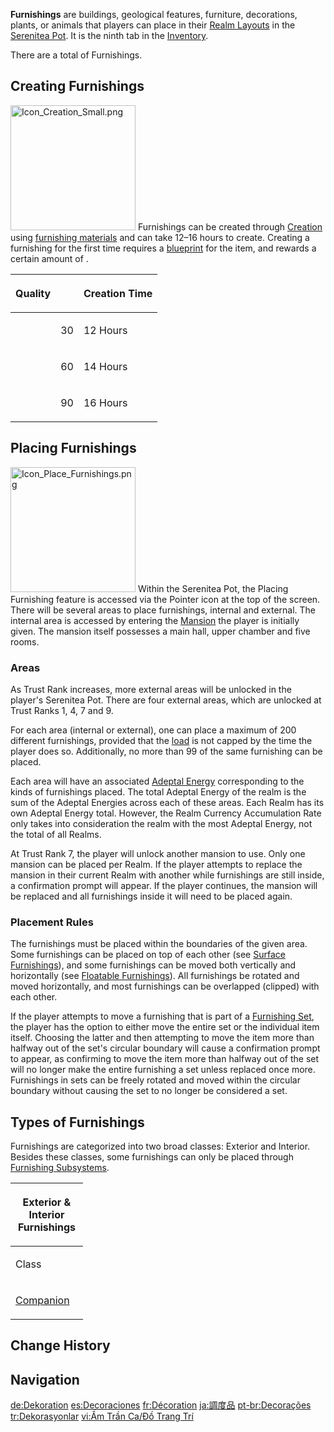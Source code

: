 {{CustomTabs
|tab1=Overview
|tab2=List
|tab3=Types
}}
{{Terminology Infobox
|image        = Icon Inventory Furnishings.png
|type         = Item Types
|type2        = Inventory Categories
}}
'''Furnishings''' are buildings, geological features, furniture, decorations, plants, or animals that players can place in their [[Realm Layout]]s in the [[Serenitea Pot]]. It is the ninth tab in the [[Inventory]].

There are a total of {{Furnishing/Total}} Furnishings.

==Creating Furnishings==
{{Main|Creation}}
[[File:Icon Creation Small.png|200px|thumb|right]]
Furnishings can be created through [[Creation]] using [[Serenitea Pot Materials#Furnishing Materials|furnishing materials]] and can take 12–16 hours to create. Creating a furnishing for the first time requires a [[blueprint]] for the item, and rewards a certain amount of {{Item|Trust|20}}.

{| class="article-table"
!Quality !! {{Item|Trust|20}} !! Creation Time
|-
|{{Icon/Stars|2}} || 30 || 12 Hours
|-
|{{Icon/Stars|3}} || 60 || 14 Hours
|-
|{{Icon/Stars|4}} || 90 || 16 Hours
|}

==Placing Furnishings==
[[File:Icon Place Furnishings.png|200px|thumb|right]]
Within the Serenitea Pot, the Placing Furnishing feature is accessed via the Pointer icon at the top of the screen. There will be several areas to place furnishings, internal and external. The internal area is accessed by entering the [[Main Building/Mansion|Mansion]] the player is initially given. The mansion itself possesses a main hall, upper chamber and five rooms.

===Areas===
As Trust Rank increases, more external areas will be unlocked in the player's Serenitea Pot. There are four external areas, which are unlocked at Trust Ranks 1, 4, 7 and 9.

For each area (internal or external), one can place a maximum of 200 different furnishings, provided that the [[Serenitea Pot/Load|load]] is not capped by the time the player does so. Additionally, no more than 99 of the same furnishing can be placed.

Each area will have an associated [[Adeptal Energy]] corresponding to the kinds of furnishings placed. The total Adeptal Energy of the realm is the sum of the Adeptal Energies across each of these areas. Each Realm has its own Adeptal Energy total. However, the Realm Currency Accumulation Rate only takes into consideration the realm with the most Adeptal Energy, not the total of all Realms.

At Trust Rank 7, the player will unlock another mansion to use. Only one mansion can be placed per Realm. If the player attempts to replace the mansion in their current Realm with another while furnishings are still inside, a confirmation prompt will appear. If the player continues, the mansion will be replaced and all furnishings inside it will need to be placed again.

===Placement Rules===
The furnishings must be placed within the boundaries of the given area. Some furnishings can be placed on top of each other (see [[Furnishing/List/By Feature#Surface Furnishings|Surface Furnishings]]), and some furnishings can be moved both vertically and horizontally (see [[Furnishing/List/By Feature#Floatable Furnishings|Floatable Furnishings]]). All furnishings be rotated and moved horizontally, and most furnishings can be overlapped (clipped) with each other.

If the player attempts to move a furnishing that is part of a [[Furnishing Set]], the player has the option to either move the entire set or the individual item itself. Choosing the latter and then attempting to move the item more than halfway out of the set's circular boundary will cause a confirmation prompt to appear, as confirming to move the item more than halfway out of the set will no longer make the entire furnishing a set unless replaced once more. Furnishings in sets can be freely rotated and moved within the circular boundary without causing the set to no longer be considered a set.

==Types of Furnishings==
Furnishings are categorized into two broad classes: Exterior and Interior. Besides these classes, some furnishings can only be placed through [[Furnishing Subsystem]]s.
{{Transclude|Exterior Furnishing|Categories}}
{{Transclude|Interior Furnishing|Categories}}
{| class="article-table" style="width:400px"
!colspan=2|Exterior & Interior Furnishings
|-
!width=100px|Class
!Subclass
|-
|[[Companion]]
|
*{{Furnishing|Companion|Companion}}
*{{Furnishing|The best travel companion ever!|Companion}}
|}

==Change History==
{{Change History|1.5}}

==Navigation==
{{Game Systems Navbox|Other|state=collapsed}}
{{Genshin Navbox}}

[[Category:Furnishings| ]]

[[de:Dekoration]]
[[es:Decoraciones]]
[[fr:Décoration]]
[[ja:調度品]]
[[pt-br:Decorações]]
[[tr:Dekorasyonlar]]
[[vi:Ấm Trần Ca/Đồ Trang Trí]]